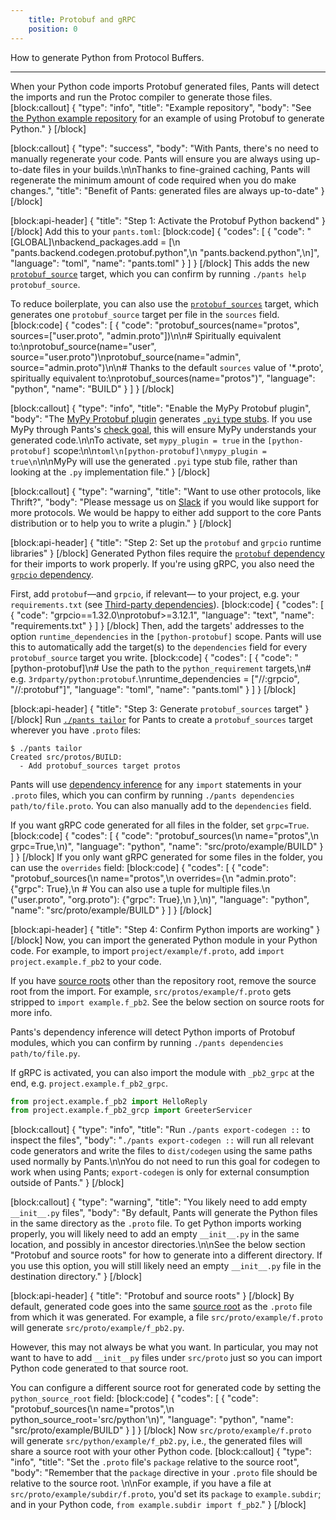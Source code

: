 ```yaml
---
    title: Protobuf and gRPC
    position: 0
---
```


How to generate Python from Protocol Buffers.

---

When your Python code imports Protobuf generated files, Pants will detect the imports and run the Protoc compiler to generate those files.
[block:callout]
{
  "type": "info",
  "title": "Example repository",
  "body": "See [the Python example repository](https://github.com/pantsbuild/example-codegen) for an example of using Protobuf to generate Python."
}
[/block]

[block:callout]
{
  "type": "success",
  "body": "With Pants, there's no need to manually regenerate your code. Pants will ensure you are always using up-to-date files in your builds.\n\nThanks to fine-grained caching, Pants will regenerate the minimum amount of code required when you do make changes.",
  "title": "Benefit of Pants: generated files are always up-to-date"
}
[/block]

[block:api-header]
{
  "title": "Step 1: Activate the Protobuf Python backend"
}
[/block]
Add this to your `pants.toml`:
[block:code]
{
  "codes": [
    {
      "code": "[GLOBAL]\nbackend_packages.add = [\n  \"pants.backend.codegen.protobuf.python\",\n  \"pants.backend.python\",\n]",
      "language": "toml",
      "name": "pants.toml"
    }
  ]
}
[/block]
This adds the new [`protobuf_source`](doc:reference-protobuf_source) target, which you can confirm by running `./pants help protobuf_source`. 

To reduce boilerplate, you can also use the [`protobuf_sources`](doc:reference-protobuf_sources) target, which generates one `protobuf_source` target per file in the `sources` field.
[block:code]
{
  "codes": [
    {
      "code": "protobuf_sources(name=\"protos\", sources=[\"user.proto\", \"admin.proto\"])\n\n# Spiritually equivalent to:\nprotobuf_source(name=\"user\", source=\"user.proto\")\nprotobuf_source(name=\"admin\", source=\"admin.proto\")\n\n# Thanks to the default `sources` value of '*.proto', spiritually equivalent to:\nprotobuf_sources(name=\"protos\")",
      "language": "python",
      "name": "BUILD"
    }
  ]
}
[/block]

[block:callout]
{
  "type": "info",
  "title": "Enable the MyPy Protobuf plugin",
  "body": "The [MyPy Protobuf plugin](https://github.com/dropbox/mypy-protobuf) generates [`.pyi` type stubs](https://mypy.readthedocs.io/en/stable/stubs.html). If you use MyPy through Pants's [check goal](doc:python-check-goal), this will ensure MyPy understands your generated code.\n\nTo activate, set `mypy_plugin = true` in the `[python-protobuf]` scope:\n\n```toml\n[python-protobuf]\nmypy_plugin = true\n```\n\nMyPy will use the generated `.pyi` type stub file, rather than looking at the `.py` implementation file."
}
[/block]

[block:callout]
{
  "type": "warning",
  "title": "Want to use other protocols, like Thrift?",
  "body": "Please message us on [Slack](doc:community) if you would like support for more protocols. We would be happy to either add support to the core Pants distribution or to help you to write a plugin."
}
[/block]

[block:api-header]
{
  "title": "Step 2: Set up the `protobuf` and `grpcio` runtime libraries"
}
[/block]
Generated Python files require the [`protobuf` dependency](https://pypi.org/project/protobuf/) for their imports to work properly. If you're using gRPC, you also need the [`grpcio` dependency](https://pypi.org/project/grpcio/).

First, add `protobuf`—and `grpcio`, if relevant— to your project, e.g. your `requirements.txt` (see [Third-party dependencies](doc:python-third-party-dependencies)).
[block:code]
{
  "codes": [
    {
      "code": "grpcio==1.32.0\nprotobuf>=3.12.1",
      "language": "text",
      "name": "requirements.txt"
    }
  ]
}
[/block]
Then, add the targets' addresses to the option `runtime_dependencies` in the `[python-protobuf]` scope. Pants will use this to automatically add the target(s) to the `dependencies` field for every `protobuf_source` target you write.
[block:code]
{
  "codes": [
    {
      "code": "[python-protobuf]\n# Use the path to the `python_requirement` targets,\n# e.g. `3rdparty/python:protobuf`.\nruntime_dependencies = [\"//:grpcio\", \"//:protobuf\"]",
      "language": "toml",
      "name": "pants.toml"
    }
  ]
}
[/block]

[block:api-header]
{
  "title": "Step 3: Generate `protobuf_sources` target"
}
[/block]
Run [`./pants tailor`](doc:create-initial-build-files) for Pants to create a `protobuf_sources` target wherever you have `.proto` files:

```
$ ./pants tailor
Created src/protos/BUILD:
  - Add protobuf_sources target protos
```

Pants will use [dependency inference](doc:targets) for any `import` statements in your `.proto` files, which you can confirm by running `./pants dependencies path/to/file.proto`. You can also manually add to the `dependencies` field.

If you want gRPC code generated for all files in the folder, set `grpc=True`.
[block:code]
{
  "codes": [
    {
      "code": "protobuf_sources(\n    name=\"protos\",\n    grpc=True,\n)",
      "language": "python",
      "name": "src/proto/example/BUILD"
    }
  ]
}
[/block]
If you only want gRPC generated for some files in the folder, you can use the `overrides` field:
[block:code]
{
  "codes": [
    {
      "code": "protobuf_sources(\n    name=\"protos\",\n    overrides={\n        \"admin.proto\": {\"grpc\": True},\n        # You can also use a tuple for multiple files.\n        (\"user.proto\", \"org.proto\"): {\"grpc\": True},\n    },\n)",
      "language": "python",
      "name": "src/proto/example/BUILD"
    }
  ]
}
[/block]

[block:api-header]
{
  "title": "Step 4: Confirm Python imports are working"
}
[/block]
Now, you can import the generated Python module in your Python code. For example, to import `project/example/f.proto`, add `import project.example.f_pb2` to your code. 

If you have [source roots](doc:source-roots) other than the repository root, remove the source root from the import. For example, `src/protos/example/f.proto` gets stripped to `import example.f_pb2`. See the below section on source roots for more info.

Pants's dependency inference will detect Python imports of Protobuf modules, which you can confirm by running `./pants dependencies path/to/file.py`.

If gRPC is activated, you can also import the module with `_pb2_grpc` at the end, e.g. `project.example.f_pb2_grpc`.

```python
from project.example.f_pb2 import HelloReply
from project.example.f_pb2_grcp import GreeterServicer
```
[block:callout]
{
  "type": "info",
  "title": "Run `./pants export-codegen ::` to inspect the files",
  "body": "`./pants export-codegen ::` will run all relevant code generators and write the files to `dist/codegen` using the same paths used normally by Pants.\n\nYou do not need to run this goal for codegen to work when using Pants; `export-codegen` is only for external consumption outside of Pants."
}
[/block]

[block:callout]
{
  "type": "warning",
  "title": "You likely need to add empty `__init__.py` files",
  "body": "By default, Pants will generate the Python files in the same directory as the `.proto` file. To get Python imports working properly, you will likely need to add an empty `__init__.py` in the same location, and possibly in ancestor directories.\n\nSee the below section \"Protobuf and source roots\" for how to generate into a different directory. If you use this option, you will still likely need an empty `__init__.py` file in the destination directory."
}
[/block]

[block:api-header]
{
  "title": "Protobuf and source roots"
}
[/block]
By default, generated code goes into the same [source root](doc:source-roots) as the `.proto` file from which it was generated. For example, a file `src/proto/example/f.proto` will generate `src/proto/example/f_pb2.py`. 

However, this may not always be what you want. In particular, you may not want to have to add `__init__py` files under `src/proto` just so you can import Python code generated to that source root.

You can configure a different source root for generated code by setting the `python_source_root` field:
[block:code]
{
  "codes": [
    {
      "code": "protobuf_sources(\n    name=\"protos\",\n    python_source_root='src/python'\n)",
      "language": "python",
      "name": "src/proto/example/BUILD"
    }
  ]
}
[/block]
Now `src/proto/example/f.proto` will generate `src/python/example/f_pb2.py`, i.e., the generated files will share a source root with your other Python code.
[block:callout]
{
  "type": "info",
  "title": "Set the `.proto` file's `package` relative to the source root",
  "body": "Remember that the `package` directive in your `.proto` file should be relative to the source root. \n\nFor example, if you have a file at `src/proto/example/subdir/f.proto`, you'd set its `package` to `example.subdir`; and in your Python code, `from example.subdir import f_pb2`."
}
[/block]